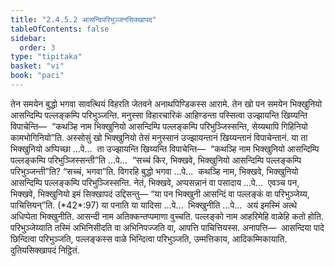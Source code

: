 ```yaml
---
title: "2.4.5.2 आसन्दिपरिभुञ्जनसिक्खापद"
tableOfContents: false
sidebar:
  order: 3
type: "tipitaka"
basket: "vi"
book: "paci"
---
```



<DynamicBreadcrumb />

<Division number="982" book="paci">

<Paragraph number="3002" book="paci">
तेन समयेन बुद्धो भगवा सावत्थियं विहरति जेतवने अनाथपिण्डिकस्स आरामे. तेन खो पन समयेन भिक्खुनियो आसन्दिम्पि पल्लङ्कम्पि परिभुञ्जन्ति. मनुस्सा विहारचारिकं आहिण्डन्ता पस्सित्वा उज्झायन्ति खिय्यन्ति विपाचेन्ति—  “कथञ्हि नाम भिक्खुनियो आसन्दिम्पि पल्लङ्कम्पि परिभुञ्जिस्सन्ति, सेय्यथापि गिहिनियो कामभोगिनियो”ति.
</Paragraph>

<Paragraph number="3003" book="paci">
अस्सोसुं खो भिक्खुनियो तेसं मनुस्सानं उज्झायन्तानं खिय्यन्तानं विपाचेन्तानं. या ता भिक्खुनियो अप्पिच्छा …पे…  ता उज्झायन्ति खिय्यन्ति विपाचेन्ति—  “कथञ्हि नाम भिक्खुनियो आसन्दिम्पि पल्लङ्कम्पि परिभुञ्जिस्सन्ती”ति …पे…  “सच्चं किर, भिक्खवे, भिक्खुनियो आसन्दिम्पि पल्लङ्कम्पि परिभुञ्जन्ती”ति? “सच्चं, भगवा”ति. विगरहि बुद्धो भगवा …पे…  कथञ्हि नाम, भिक्खवे, भिक्खुनियो आसन्दिम्पि पल्लङ्कम्पि परिभुञ्जिस्सन्ति. नेतं, भिक्खवे, अप्पसन्नानं वा पसादाय …पे…  एवञ्च पन, भिक्खवे, भिक्खुनियो इमं सिक्खापदं उद्दिसन्तु—
</Paragraph>

</Division>
<Division number="983" book="paci">

<Paragraph number="3004" book="paci">
<Emphasis>“या पन भिक्खुनी आसन्दिं वा पल्लङ्कं वा परिभुञ्जेय्य, पाचित्तियन्”</Emphasis>ति. (*42*:<Emphasis>97</Emphasis>)
</Paragraph>

</Division>
<Division number="984" book="paci">

<Paragraph number="3005" book="paci">
<Emphasis>या पना</Emphasis>ति या यादिसा …पे…  <Emphasis>भिक्खुनी</Emphasis>ति …पे…  अयं इमस्मिं अत्थे अधिप्पेता भिक्खुनीति.
</Paragraph>

<Paragraph number="3006" book="paci">
<Emphasis>आसन्दी</Emphasis> नाम अतिक्कन्तप्पमाणा वुच्चति.
</Paragraph>

<Paragraph number="3007" book="paci">
<Emphasis>पल्लङ्को</Emphasis> नाम आहरिमेहि वाळेहि कतो होति.
</Paragraph>

<Paragraph number="3008" book="paci">
<Emphasis>परिभुञ्जेय्या</Emphasis>ति तस्मिं अभिनिसीदति वा अभिनिपज्जति वा, आपत्ति पाचित्तियस्स.
</Paragraph>

</Division>
<Division number="985" book="paci">

<Paragraph number="3009" book="paci">
अनापत्ति—  आसन्दिया पादे छिन्दित्वा परिभुञ्जति, पल्लङ्कस्स वाळे भिन्दित्वा परिभुञ्जति, उम्मत्तिकाय, आदिकम्मिकायाति.

</Paragraph>
</Division>

<Paragraph number="3010" type="center" book="paci">
दुतियसिक्खापदं निट्ठितं.
</Paragraph>